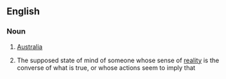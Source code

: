 ==English==

===Noun===
{{en-noun|-}}

#{{informal}} [[Australia]]
#{{informal}} The supposed state of mind of someone whose sense of [[reality]] is the converse of what is true, or whose actions seem to imply that